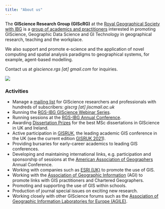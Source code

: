```yaml
---
title: "About us"
---
```


The **GIScience Research Group (GIScRG)** at the [Royal Geographical Society with IBG](https://www.rgs.org) is a [group of academics and practitioners](https://geoinfo.science/committee/) interested in promoting GIScience, Geographic Data Science and GI Technology in geographical research, teaching and the workplace.

We also support and promote e-science and the application of novel computing and spatial analysis paradigms to geographical systems, for example, agent-based modelling.

Contact us at _giscience.rgs \[at\] gmail.com_ for inquiries.

![](../images/giscience-rgs-banner.png){fig-align="center"}

### Activities

- Manage a [mailing list](https://www.jiscmail.ac.uk/cgi-bin/webadmin?SUBED1=GISCRG&A=1) for GIScience researchers and professionals with hundreds of subscribers: _giscrg \[at\] jiscmail.ac.uk_
- Running the [RGS-IBG GIScience Webinar Series](https://geoinfo.science/webinars/).
- Running sessions at the [RGS-IBG Annual Conference](https://www.rgs.org/research/annual-international-conference/).
- Awarding [Dissertation Prizes](https://geoinfo.science/dissertation-prizes/) for the best MSc dissertations in GIScience in UK and Ireland.
- Active participation in [GISRUK](http://gisruk.org/), the leading academic GIS conference in the UK (see the current edition [GISRUK 2021](http://london.gisruk.org)).
- Providing bursaries for early-career academics to leading GIS conferences.
- Developing and maintaining international links, e.g. participation and sponsorship of sessions at the [American Association of Geographers](http://www.aag.org/) Annual Conference.
- Working with companies such as [ESRI (UK)](http://www.esriuk.com/) to promote the use of GIS.
- Working with the [Association of Geographic Information](http://www.agi.org.uk/) (AGI) to promote links with GIS practitioners and Chartered Geographers.
- Promoting and supporting the use of GIS within schools.
- Production of journal special issues on exciting new research.
- Working closely with other GIScience forums such as the [Association of Geographic Information Laboratories for Europe (AGILE)](http://www.agile-online.org/).
